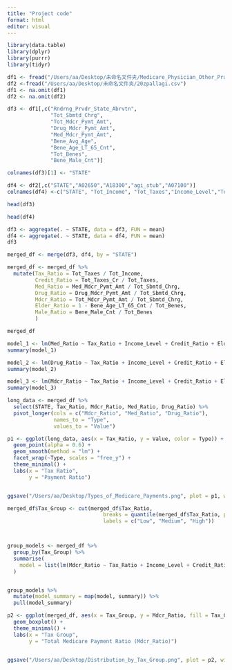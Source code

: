 ```yaml
---
title: "Project code"
format: html
editor: visual
---
```


```r
library(data.table)
library(dplyr)
library(purrr)
library(tidyr)

df1 <- fread("/Users/aa/Desktop/未命名文件夹/Medicare_Physician_Other_Practitioners_by_Provider_2020.csv")
df2 <-fread("/Users/aa/Desktop/未命名文件夹/20zpallagi.csv")
df1 <- na.omit(df1)
df2 <- na.omit(df2)
```

```r
df3 <- df1[,c("Rndrng_Prvdr_State_Abrvtn",
              "Tot_Sbmtd_Chrg",
              "Tot_Mdcr_Pymt_Amt",
              "Drug_Mdcr_Pymt_Amt",
              "Med_Mdcr_Pymt_Amt",
              "Bene_Avg_Age",
              "Bene_Age_LT_65_Cnt",
              "Tot_Benes",
              "Bene_Male_Cnt")]

colnames(df3)[1] <- "STATE"

df4 <- df2[,c("STATE","A02650","A18300","agi_stub","A07100")]
colnames(df4) <-c("STATE", "Tot_Income", "Tot_Taxes","Income_Level","Tot_Taxes_Cr")

head(df3)
```

```r
head(df4)
```

```r
df3 <- aggregate(. ~ STATE, data = df3, FUN = mean)
df4 <- aggregate(. ~ STATE, data = df4, FUN = mean)
df3
```

```r
merged_df <- merge(df3, df4, by = "STATE") 

merged_df <- merged_df %>%
  mutate(Tax_Ratio = Tot_Taxes / Tot_Income,
         Credit_Ratio = Tot_Taxes_Cr / Tot_Taxes,
         Med_Ratio = Med_Mdcr_Pymt_Amt / Tot_Sbmtd_Chrg,
         Drug_Ratio = Drug_Mdcr_Pymt_Amt / Tot_Sbmtd_Chrg,
         Mdcr_Ratio = Tot_Mdcr_Pymt_Amt / Tot_Sbmtd_Chrg,
         Elder_Ratio = 1 - Bene_Age_LT_65_Cnt / Tot_Benes,
         Male_Ratio = Bene_Male_Cnt / Tot_Benes
         )

merged_df
```

```r
model_1 <- lm(Med_Ratio ~ Tax_Ratio + Income_Level + Credit_Ratio + Elder_Ratio + Male_Ratio , data = merged_df)
summary(model_1)
```

```r
model_2 <- lm(Drug_Ratio ~ Tax_Ratio + Income_Level + Credit_Ratio + Elder_Ratio + Male_Ratio , data = merged_df)
summary(model_2)
```

```r
model_3 <- lm(Mdcr_Ratio ~ Tax_Ratio + Income_Level + Credit_Ratio + Elder_Ratio + Male_Ratio , data = merged_df)
summary(model_3)
```

```r
long_data <- merged_df %>%
  select(STATE, Tax_Ratio, Mdcr_Ratio, Med_Ratio, Drug_Ratio) %>%
  pivot_longer(cols = c("Mdcr_Ratio", "Med_Ratio", "Drug_Ratio"),
               names_to = "Type", 
               values_to = "Value")

p1 <- ggplot(long_data, aes(x = Tax_Ratio, y = Value, color = Type)) +
  geom_point(alpha = 0.6) +
  geom_smooth(method = "lm") +
  facet_wrap(~Type, scales = "free_y") +
  theme_minimal() +
  labs(x = "Tax Ratio",
       y = "Payment Ratio")


ggsave("/Users/aa/Desktop/Types_of_Medicare_Payments.png", plot = p1, width = 10, height = 6, dpi = 300)
```

```r
merged_df$Tax_Group <- cut(merged_df$Tax_Ratio, 
                               breaks = quantile(merged_df$Tax_Ratio, probs = seq(0, 1, 1/3)),
                               labels = c("Low", "Medium", "High"))



group_models <- merged_df %>%
  group_by(Tax_Group) %>%
  summarise(
    model = list(lm(Mdcr_Ratio ~ Tax_Ratio + Income_Level + Credit_Ratio + Elder_Ratio + Male_Ratio, data = cur_data()))
  )


group_models %>%
  mutate(model_summary = map(model, summary)) %>%
  pull(model_summary)


```

```r
p2 <- ggplot(merged_df, aes(x = Tax_Group, y = Mdcr_Ratio, fill = Tax_Group)) +
  geom_boxplot() +
  theme_minimal() +
  labs(x = "Tax Group",
       y = "Total Medicare Payment Ratio (Mdcr_Ratio)")


ggsave("/Users/aa/Desktop/Distribution_by_Tax_Group.png", plot = p2, width = 8, height = 6)
```
